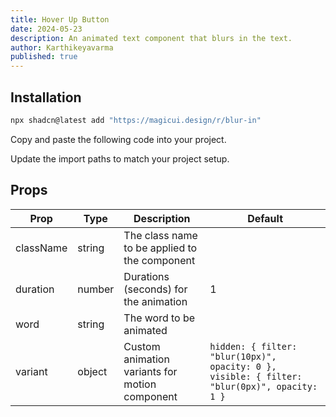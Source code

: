 ```yaml
---
title: Hover Up Button
date: 2024-05-23
description: An animated text component that blurs in the text.
author: Karthikeyavarma
published: true
---
```


<ComponentPreview name="hoverupdemo" />

## Installation

```bash
npx shadcn@latest add "https://magicui.design/r/blur-in"
```

<Steps>

<Step>Copy and paste the following code into your project.</Step>

<ComponentSource name="hoverupbutton" />

<Step>Update the import paths to match your project setup.</Step>

</Steps>

## Props

| Prop      | Type   | Description                                    | Default                                                                                      |
| --------- | ------ | ---------------------------------------------- | -------------------------------------------------------------------------------------------- |
| className | string | The class name to be applied to the component  |                                                                                              |
| duration  | number | Durations (seconds) for the animation          | 1                                                                                            |
| word      | string | The word to be animated                        |                                                                                              |
| variant   | object | Custom animation variants for motion component | `hidden: { filter: "blur(10px)", opacity: 0 }, visible: { filter: "blur(0px)", opacity: 1 }` |
